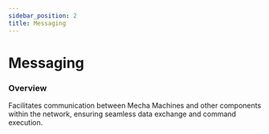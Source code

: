 ```yaml
---
sidebar_position: 2
title: Messaging
---
```

# Messaging

### Overview

Facilitates communication between Mecha Machines and other components within the network, ensuring seamless data exchange and command execution.
